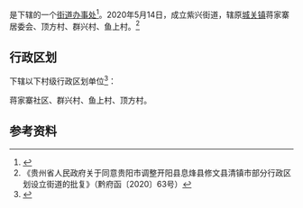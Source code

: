 {{中国乡级行政区|52/01/21/003/000}}

'''{{PAGENAMEBASE}}'''是{{PRC admin/fullname|52/01/21/003/000|3}}下辖的一个[[街道办事处|街道办事处]]<ref>{{PRC admin/ref sgc|{{PRC admin/parent|52/01/21/003/000}}}}</ref>。2020年5月14日，成立紫兴街道，辖原[[城关镇|城关镇]]蒋家寨居委会、顶方村、群兴村、鱼上村。<ref>《贵州省人民政府关于同意贵阳市调整开阳县息烽县修文县清镇市部分行政区划设立街道的批复》（黔府函〔2020〕63号）</ref>

== 行政区划 ==
{{PAGENAMEBASE}}下辖以下村级行政区划单位<ref>{{PRC admin/ref sgc|52/01/21/003/000}}</ref>：

蒋家寨社区、群兴村、鱼上村、顶方村。

== 参考资料 ==
{{reflist}}

{{PRC admin/navcat|52/01/21/003/000}}